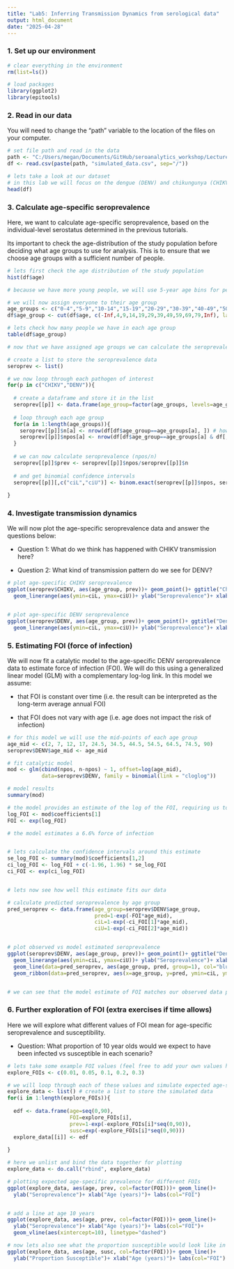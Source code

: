 ```yaml
---
title: "Lab5: Inferring Transmission Dynamics from serological data"
output: html_document
date: "2025-04-28"
---
```


### 1. Set up our environment

```r
# clear everything in the environment
rm(list=ls()) 

# load packages
library(ggplot2)
library(epitools)

```

### 2. Read in our data

You will need to change the "path" variable to the location of the files on your computer.

```r
# set file path and read in the data
path <- "C:/Users/megan/Documents/GitHub/seroanalytics_workshop/Lecture5" 
df <- read.csv(paste(path, "simulated_data.csv", sep="/"))

# lets take a look at our dataset
# in this lab we will focus on the dengue (DENV) and chikungunya (CHIKV) data
head(df)
```

### 3. Calculate age-specific seroprevalence

Here, we want to calculate age-specific seroprevalence, based on the individual-level serostatus determined in the previous tutorials.

Its important to check the age-distribution of the study population before deciding what age groups to use for analysis. This is to ensure that we choose age groups with a sufficient number of people.

```r


# lets first check the age distribution of the study population
hist(df$age) 

# because we have more young people, we will use 5-year age bins for people <20, then switch to 10-year groups before aggregating everyone above the age of 80years due to their smaller sample size

# we will now assign everyone to their age group
age_groups <- c("0-4","5-9","10-14","15-19","20-29","30-39","40-49","50-59","60-69","70-79","80+")
df$age_group <- cut(df$age, c(-Inf,4,9,14,19,29,39,49,59,69,79,Inf), labels=age_groups)

# lets check how many people we have in each age group
table(df$age_group)

# now that we have assigned age groups we can calculate the seroprevalence in each group

# create a list to store the seroprevalence data
seroprev <- list()

# we now loop through each pathogen of interest
for(p in c("CHIKV","DENV")){ 
  
  # create a dataframe and store it in the list
  seroprev[[p]] <- data.frame(age_group=factor(age_groups, levels=age_groups), n=NA, npos=NA)
  
  # loop through each age group
  for(a in 1:length(age_groups)){ 
    seroprev[[p]]$n[a] <- nrow(df[df$age_group==age_groups[a], ]) # how many people in this age group
    seroprev[[p]]$npos[a] <- nrow(df[df$age_group==age_groups[a] & df[,p]==1, ]) # how many positive in this age group
  }
  
  # we can now calculate seroprevalence (npos/n)
  seroprev[[p]]$prev <- seroprev[[p]]$npos/seroprev[[p]]$n
  
  # and get binomial confidence intervals
  seroprev[[p]][,c("ciL","ciU")] <- binom.exact(seroprev[[p]]$npos, seroprev[[p]]$n)[,c("lower","upper")]
  
}
```

### 4. Investigate transmission dynamics

We will now plot the age-specific seroprevalence data and answer the questions below:

-   Question 1: What do we think has happened with CHIKV transmission here?

-   Question 2: What kind of transmission pattern do we see for DENV?

```r


# plot age-specific CHIKV seroprevalence
ggplot(seroprev$CHIKV, aes(age_group, prev))+ geom_point()+ ggtitle("Chikungunya")+ 
  geom_linerange(aes(ymin=ciL, ymax=ciU))+ ylab("Seroprevalence")+ xlab("Age group")


# plot age-specific DENV seroprevalence
ggplot(seroprev$DENV, aes(age_group, prev))+ geom_point()+ ggtitle("Dengue")+ ylim(0,1)+
  geom_linerange(aes(ymin=ciL, ymax=ciU))+ ylab("Seroprevalence")+ xlab("Age group")


```

### 5. Estimating FOI (force of infection)

We will now fit a catalytic model to the age-specific DENV seroprevalence data to estimate force of infection (FOI). We will do this using a generalized linear model (GLM) with a complementary log-log link. In this model we assume:

-   that FOI is constant over time (i.e. the result can be interpreted as the long-term average annual FOI)

-   that FOI does not vary with age (i.e. age does not impact the risk of infection)

```r

# for this model we will use the mid-points of each age group 
age_mid <- c(2, 7, 12, 17, 24.5, 34.5, 44.5, 54.5, 64.5, 74.5, 90)
seroprev$DENV$age_mid <- age_mid

# fit catalytic model
mod <- glm(cbind(npos, n-npos) ~ 1, offset=log(age_mid), 
           data=seroprev$DENV, family = binomial(link = "cloglog"))

# model results
summary(mod)

# the model provides an estimate of the log of the FOI, requiring us to exponentiate the result
log_FOI <- mod$coefficients[1]
FOI <- exp(log_FOI)

# the model estimates a 6.6% force of infection


# lets calculate the confidence intervals around this estimate
se_log_FOI <- summary(mod)$coefficients[1,2]
ci_log_FOI <- log_FOI + c(-1.96, 1.96) * se_log_FOI
ci_FOI <- exp(ci_log_FOI)


# lets now see how well this estimate fits our data

# calculate predicted seroprevalence by age group
pred_seroprev <- data.frame(age_group=seroprev$DENV$age_group,
                            pred=1-exp(-FOI*age_mid), 
                            ciL=1-exp(-ci_FOI[1]*age_mid),
                            ciU=1-exp(-ci_FOI[2]*age_mid))


# plot observed vs model estimated seroprevalence
ggplot(seroprev$DENV, aes(age_group, prev))+ geom_point()+ ggtitle("Dengue")+ ylim(0,1)+
  geom_linerange(aes(ymin=ciL, ymax=ciU))+ ylab("Seroprevalence")+ xlab("Age group")+
  geom_line(data=pred_seroprev, aes(age_group, pred, group=1), col="blue")+
  geom_ribbon(data=pred_seroprev, aes(x=age_group, y=pred, ymin=ciL, ymax=ciU, group=1), fill="blue", alpha=0.2)


# we can see that the model estimate of FOI matches our observed data pretty well!

```

### 6. Further exploration of FOI (extra exercises if time allows)

Here we will explore what different values of FOI mean for age-specific seroprevalence and susceptibility.

-   Question: What proportion of 10 year olds would we expect to have been infected vs susceptible in each scenario?

```r

# lets take some example FOI values (feel free to add your own values here)
explore_FOIs <- c(0.01, 0.05, 0.1, 0.2, 0.3)

# we will loop through each of these values and simulate expected age-specific seroprevalence values
explore_data <- list() # create a list to store the simulated data
for(i in 1:length(explore_FOIs)){
  
  edf <- data.frame(age=seq(0,90), 
                    FOI=explore_FOIs[i],
                    prev=1-exp(-explore_FOIs[i]*seq(0,90)),
                    susc=exp(-explore_FOIs[i]*seq(0,90)))
  explore_data[[i]] <- edf
  
}

# here we unlist and bind the data together for plotting
explore_data <- do.call("rbind", explore_data)

# plotting expected age-specific prevalence for different FOIs
ggplot(explore_data, aes(age, prev, col=factor(FOI)))+ geom_line()+
  ylab("Seroprevalence")+ xlab("Age (years)")+ labs(col="FOI")


# add a line at age 10 years
ggplot(explore_data, aes(age, prev, col=factor(FOI)))+ geom_line()+
  ylab("Seroprevalence")+ xlab("Age (years)")+ labs(col="FOI")+
  geom_vline(aes(xintercept=10), linetype="dashed")

# now lets also see what the proportion susceptible would look like in each scenario
ggplot(explore_data, aes(age, susc, col=factor(FOI)))+ geom_line()+
  ylab("Proportion Susceptible")+ xlab("Age (years)")+ labs(col="FOI")

```
